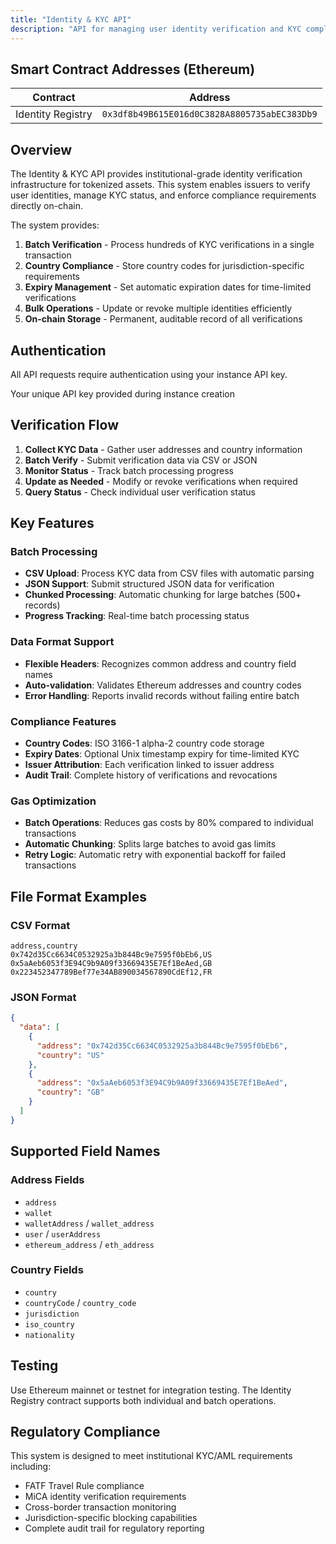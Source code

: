 ```yaml
---
title: "Identity & KYC API"
description: "API for managing user identity verification and KYC compliance on-chain with batch processing capabilities."
---
```


## Smart Contract Addresses (Ethereum)

| Contract | Address |
|----------|---------|
| Identity Registry | `0x3df8b49B615E016d0C3828A8805735abEC383Db9` |

## Overview

The Identity & KYC API provides institutional-grade identity verification infrastructure for tokenized assets. This system enables issuers to verify user identities, manage KYC status, and enforce compliance requirements directly on-chain.

The system provides:

1. **Batch Verification** - Process hundreds of KYC verifications in a single transaction
2. **Country Compliance** - Store country codes for jurisdiction-specific requirements
3. **Expiry Management** - Set automatic expiration dates for time-limited verifications
4. **Bulk Operations** - Update or revoke multiple identities efficiently
5. **On-chain Storage** - Permanent, auditable record of all verifications

## Authentication

All API requests require authentication using your instance API key.

<ParamField header="x-api-key" type="string" required>
  Your unique API key provided during instance creation
</ParamField>

## Verification Flow

1. **Collect KYC Data** - Gather user addresses and country information
2. **Batch Verify** - Submit verification data via CSV or JSON
3. **Monitor Status** - Track batch processing progress
4. **Update as Needed** - Modify or revoke verifications when required
5. **Query Status** - Check individual user verification status

## Key Features

### Batch Processing
- **CSV Upload**: Process KYC data from CSV files with automatic parsing
- **JSON Support**: Submit structured JSON data for verification
- **Chunked Processing**: Automatic chunking for large batches (500+ records)
- **Progress Tracking**: Real-time batch processing status

### Data Format Support
- **Flexible Headers**: Recognizes common address and country field names
- **Auto-validation**: Validates Ethereum addresses and country codes
- **Error Handling**: Reports invalid records without failing entire batch

### Compliance Features
- **Country Codes**: ISO 3166-1 alpha-2 country code storage
- **Expiry Dates**: Optional Unix timestamp expiry for time-limited KYC
- **Issuer Attribution**: Each verification linked to issuer address
- **Audit Trail**: Complete history of verifications and revocations

### Gas Optimization
- **Batch Operations**: Reduces gas costs by 80% compared to individual transactions
- **Automatic Chunking**: Splits large batches to avoid gas limits
- **Retry Logic**: Automatic retry with exponential backoff for failed transactions

## File Format Examples

### CSV Format
```csv
address,country
0x742d35Cc6634C0532925a3b844Bc9e7595f0bEb6,US
0x5aAeb6053f3E94C9b9A09f33669435E7Ef1BeAed,GB
0x223452347789Bef77e34AB890034567890CdEf12,FR
```

### JSON Format
```json
{
  "data": [
    {
      "address": "0x742d35Cc6634C0532925a3b844Bc9e7595f0bEb6",
      "country": "US"
    },
    {
      "address": "0x5aAeb6053f3E94C9b9A09f33669435E7Ef1BeAed",
      "country": "GB"
    }
  ]
}
```

## Supported Field Names

### Address Fields
- `address`
- `wallet`
- `walletAddress` / `wallet_address`
- `user` / `userAddress`
- `ethereum_address` / `eth_address`

### Country Fields
- `country`
- `countryCode` / `country_code`
- `jurisdiction`
- `iso_country`
- `nationality`

## Testing

Use Ethereum mainnet or testnet for integration testing. The Identity Registry contract supports both individual and batch operations.

## Regulatory Compliance

This system is designed to meet institutional KYC/AML requirements including:
- FATF Travel Rule compliance
- MiCA identity verification requirements
- Cross-border transaction monitoring
- Jurisdiction-specific blocking capabilities
- Complete audit trail for regulatory reporting
